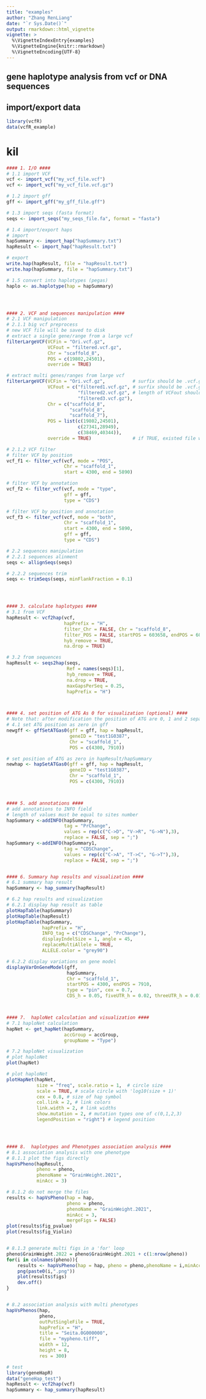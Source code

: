 ```yaml
---
title: "examples"
author: "Zhang RenLiang"
date: "`r Sys.Date()`"
output: rmarkdown::html_vignette
vignette: >
  %\VignetteIndexEntry{examples}
  %\VignetteEngine{knitr::rmarkdown}
  %\VignetteEncoding{UTF-8}
---
```


## gene haplotype analysis from vcf or DNA sequences

## import/export data

```r
library(vcfR)
data(vcfR_example)
```

# kil

```r
#### 1. I/O ####
# 1.1 import VCF
vcf <- import_vcf("my_vcf_file.vcf")
vcf <- import_vcf("my_vcf_file.vcf.gz")

# 1.2 import gff
gff <- import_gff("my_gff_file.gff")

# 1.3 import seqs (fasta format)
seqs <- import_seqs("my_seqs_file.fa", format = "fasta")

# 1.4 import/export haps
# import
hapSummary <- import_hap("hapSummary.txt")
hapResult <- import_hap("hapResult.txt")

# export
write.hap(hapResult, file = "hapResult.txt")
write.hap(hapSummary, file = "hapSummary.txt")

# 1.5 convert into haplotypes (pegas)
haplo <- as.haplotype(hap = hapSummary)




#### 2. VCF and sequences manipulation ####
# 2.1 VCF manipulation
# 2.1.1 big vcf preprocess
# new VCF file will be saved to disk
# extract a single gene/range from a large vcf
filterLargeVCF(VCFin = "Ori.vcf.gz",
               VCFout = "filtered.vcf.gz",
               Chr = "scaffold_8",
               POS = c(19802,24501),
               override = TRUE)

# extract multi genes/ranges from large vcf
filterLargeVCF(VCFin = "Ori.vcf.gz",          # surfix should be .vcf.gz or .vcf
               VCFout = c("filtered1.vcf.gz", # surfix should be .vcf.gz or .vcf
                          "filtered2.vcf.gz", # length of VCFout should be equal with Chr and POS
                          "filtered3.vcf.gz"),
               Chr = c("scaffold_8",
                       "scaffold_8",
                       "scaffold_7"),
               POS = list(c(19802,24501),
                          c(27341,28949),
                          c(38469,40344)),
               override = TRUE)               # if TRUE, existed file will be override without warning

# 2.1.2 VCF filter
# filter VCF by position
vcf_f1 <- filter_vcf(vcf, mode = "POS",
                     Chr = "scaffold_1",
                     start = 4300, end = 5890)

# filter VCF by annotation
vcf_f2 <- filter_vcf(vcf, mode = "type",
                     gff = gff,
                     type = "CDS")

# filter VCF by position and annotation
vcf_f3 <- filter_vcf(vcf, mode = "both",
                     Chr = "scaffold_1",
                     start = 4300, end = 5890,
                     gff = gff,
                     type = "CDS")

# 2.2 sequences manipulation
# 2.2.1 sequences alinment
seqs <- allignSeqs(seqs)

# 2.2.2 sequences trim
seqs <- trimSeqs(seqs, minFlankFraction = 0.1)




#### 3. calculate haplotypes ####
# 3.1 from VCF
hapResult <- vcf2hap(vcf,
                     hapPrefix = "H",
                     filter_Chr = FALSE, Chr = "scaffold_8",
                     filter_POS = FALSE, startPOS = 603658, endPOS = 604956,
                     hyb_remove = TRUE,
                     na.drop = TRUE)

# 3.2 from sequences
hapResult <- seqs2hap(seqs,
                      Ref = names(seqs)[1],
                      hyb_remove = TRUE,
                      na.drop = TRUE,
                      maxGapsPerSeq = 0.25,
                      hapPrefix = "H")



#### 4. set position of ATG As 0 for visualization (optional) ####
# Note that: after modification the position of ATG are 0, 1 and 2 separately
# 4.1 set ATG position as zero in gff
newgff <- gffSetATGas0(gff = gff, hap = hapResult,
                       geneID = "test1G0387",
                       Chr = "scaffold_1",
                       POS = c(4300, 7910))

# set position of ATG as zero in hapResult/hapSummary
newhap <- hapSetATGas0(gff = gff, hap = hapResult,
                       geneID = "test1G0387",
                       Chr = "scaffold_1",
                       POS = c(4300, 7910))



#### 5. add annotations ####
# add annotations to INFO field
# length of values must be equal to sites number
hapSummary <-addINFO(hapSummary,
                     tag = "PrChange",
                     values = rep(c("C->D", "V->R", "G->N"),3),
                     replace = FALSE, sep = ";")
hapSummary <-addINFO(hapSummary1,
                     tag = "CDSChange",
                     values = rep(c("C->A", "T->C", "G->T"),3),
                     replace = FALSE, sep = ";")


#### 6. Summary hap results and visualization ####
# 6.1 summary hap result
hapSummary <- hap_summary(hapResult)

# 6.2 hap results and visualization
# 6.2.1 display hap result as table
plotHapTable(hapSummary)
plotHapTable(hapResult)
plotHapTable(hapSummary,
             hapPrefix = "H",
             INFO_tag = c("CDSChange", "PrChange"),
             displayIndelSize = 1, angle = 45,
             replaceMultiAllele = TRUE,
             ALLELE.color = "grey90")

# 6.2.2 display variations on gene model
displayVarOnGeneModel(gff,
                      hapSummary,
                      Chr = "scaffold_1",
                      startPOS = 4300, endPOS = 7910,
                      type = "pin", cex = 0.7,
                      CDS_h = 0.05, fiveUTR_h = 0.02, threeUTR_h = 0.01)



#### 7.  haploNet calculation and visualization ####
# 7.1 haploNet calculation
hapNet <- get_hapNet(hapSummary,
                     accGroup = accGroup,
                     groupName = "Type")

# 7.2 haploNet visualization
# plot haploNet
plot(hapNet)

# plot haploNet
plotHapNet(hapNet,
           size = "freq", scale.ratio = 1,  # circle size
           scale = TRUE, # scale circle with 'log10(size + 1)'
           cex = 0.8, # size of hap symbol
           col.link = 2, # link colors
           link.width = 2, # link widths
           show.mutation = 2, # mutation types one of c(0,1,2,3)
           legendPosition = "right") # legend position




#### 8.  haplotypes and Phenotypes association analysis ####
# 8.1 association analysis with one phenotype
# 8.1.1 plot the figs directly
hapVsPheno(hapResult,
           pheno = pheno,
           phenoName = "GrainWeight.2021",
           minAcc = 3)

# 8.1.2 do not merge the files
results <- hapVsPheno(hap = hap,
                      pheno = pheno,
                      phenoName = "GrainWeight.2021",
                      minAcc = 3,
                      mergeFigs = FALSE)
plot(results$fig_pvalue)
plot(results$fig_Violin)


# 8.1.3 generate multi figs in a 'for' loop
pheno$GrainWeight.2022 = pheno$GrainWeight.2021 + c(1:nrow(pheno))
for(i in colnames(pheno)){
    results <- hapVsPheno(hap = hap, pheno = pheno,phenoName = i,minAcc = 3)
    png(paste0(i,".png"))
    plot(results$figs)
    dev.off()
}


# 8.2 association analysis with multi phenotypes
hapVsPhenos(hap,
            pheno,
            outPutSingleFile = TRUE,
            hapPrefix = "H",
            title = "Seita.0G000000",
            file = "mypheno.tiff",
            width = 12,
            height = 8,
            res = 300)

# test
library(geneHapR)
data("geneHap_test")
hapResult <- vcf2hap(vcf)
hapSummary <- hap_summary(hapResult)
```

